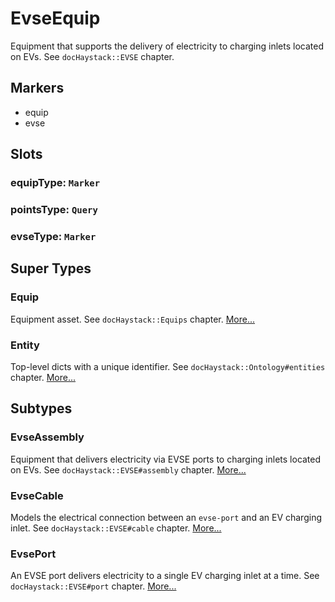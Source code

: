 # EvseEquip
Equipment that supports the delivery of electricity to charging inlets
located on EVs.  See `docHaystack::EVSE` chapter.
## Markers
- equip
- evse

## Slots

### equipType: `Marker`

### pointsType: `Query`

### evseType: `Marker`


## Super Types
### Equip
Equipment asset.
See `docHaystack::Equips` chapter. 
[More...](./Equip)

### Entity
Top-level dicts with a unique identifier.
See `docHaystack::Ontology#entities` chapter. 
[More...](./Entity)


## Subtypes
### EvseAssembly
Equipment that delivers electricity via EVSE ports to charging inlets
located on EVs.  See `docHaystack::EVSE#assembly` chapter. 
[More...](./EvseAssembly)
### EvseCable
Models the electrical connection between an `evse-port` and an EV charging
inlet.  See `docHaystack::EVSE#cable` chapter. 
[More...](./EvseCable)
### EvsePort
An EVSE port delivers electricity to a single EV charging inlet at a
time.  See `docHaystack::EVSE#port` chapter. 
[More...](./EvsePort)
